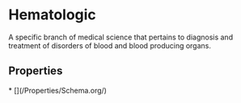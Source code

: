   
# Hematologic

A specific branch of medical science that pertains to diagnosis and treatment of disorders of blood and blood producing organs.

## Properties

<Grid>
* [](/Properties/Schema.org/)
</Grid>

